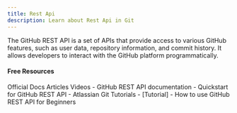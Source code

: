```yaml
---
title: Rest Api
description: Learn about Rest Api in Git
---
```

The GitHub REST API is a set of APIs that provide access to various GitHub features, such as user data, repository information, and commit history. It allows developers to interact with the GitHub platform programmatically.

#### Free Resources

<Tabs defaultValue="official">
<TabsList>
<TabsTrigger value="official">Official Docs</TabsTrigger>
<TabsTrigger value="article">Articles</TabsTrigger>
<TabsTrigger value="video">Videos</TabsTrigger>
</TabsList>

<TabsContent value="official">
<Note type="note" title="official">
<note>
- <Link href="https://docs.github.com/en/rest?apiVersion=2022-11-28">GitHub REST API documentation</Link>
- <Link href="https://docs.github.com/en/rest/quickstart?apiVersion=2022-11-28">Quickstart for GitHub REST API</Link>
</note>
</Note>
</TabsContent>
<TabsContent value="article">
<Note type="note" title="article">
<note>
- <Link href="https://www.atlassian.com/git/tutorials">Atlassian Git Tutorials</Link>
</note>
</Note>
</TabsContent>
<TabsContent value="video">
<Note type="note" title="video">
<note>
- <Link href="https://www.youtube.com/watch?v=OvfLavRD1Os">[Tutorial] - How to use GitHub REST API for Beginners</Link>
</note>
</Note>
</TabsContent>
</Tabs>

